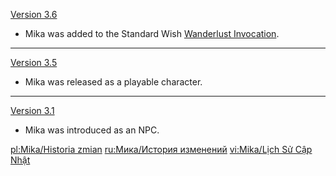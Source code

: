 {{Change History/Header}}
[[Version 3.6]]
* Mika was added to the Standard Wish [[Wanderlust Invocation]].
----
[[Version 3.5]]
* Mika was released as a playable character.
----
[[Version 3.1]]
* Mika was introduced as an NPC.
<noinclude>


[[pl:Mika/Historia zmian]]
[[ru:Мика/История изменений]]
[[vi:Mika/Lịch Sử Cập Nhật]]
</noinclude>